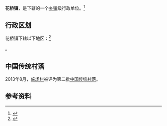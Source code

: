 {{中国乡级行政区|52/06/23/104/000}}

'''花桥镇'''，是{{PRC admin/fullname|52/06/23/104/000|3}}下辖的一个[[乡镇|乡镇]]级行政单位。<ref>{{PRC admin/ref sgc|{{PRC admin/parent|52/06/23/104/000}}}}</ref>

== 行政区划 ==

花桥镇下辖以下地区：<ref>{{PRC admin/ref sgc|52/06/23/104/000}}</ref>

{{PRC admin/children|52/06/23/104/000}}。

==中国传统村落==
2013年8月，[[施场村|施场村]]被评为第二批[[中国传统村落|中国传统村落]]。

== 参考资料 ==

{{reflist}}

{{行政区划小作品}}
{{PRC admin/navcat|52/06/23/104/000}}
